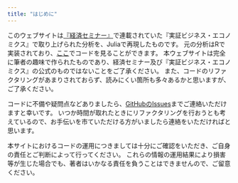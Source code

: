 ```yaml
---
title: "はじめに"
---
```


このウェブサイトは[『経済セミナー』](https://www.nippyo.co.jp/shop/magazines/latest/3.html)で連載されていた『実証ビジネス・エコノミクス』で取り上げられた分析を、Juliaで再現したものです。
元の分析はRで実装されており、[ここ](https://sites.google.com/view/keisemi-ebiz/%E3%83%9B%E3%83%BC%E3%83%A0)でコードを見ることができます。
本ウェブサイトは完全に筆者の趣味で作られたものであり、経済セミナー及び『実証ビジネス・エコノミクス』の公式のものではないことをご了承ください。
また、コードのリファクタリングがあまりされておらず、読みにくい箇所も多々あるかと思いますが、ご了承ください。

コードに不備や疑問点などありましたら、[GitHubのIssues](https://github.com/mizuhirosuzuki/keisemi_io/issues)までご連絡いただけますと幸いです。
いつか時間が取れたときにリファクタリングを行おうとも考えているので、お手伝いを市ていただける方がいましたら連絡をいただければと思います。

本サイトにおけるコードの運用につきましては十分にご確認をいただき、ご自身の責任とご判断によって行ってください。
これらの情報の運用結果により損害等が生じた場合でも、著者はいかなる責任を負うことはできませんので、ご留意ください。